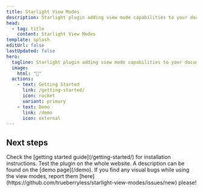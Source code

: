 ```yaml
---
title: Starlight View Modes
description: Starlight plugin adding view mode capabilities to your documentation website.
head:
  - tag: title
    content: Starlight View Modes
template: splash
editUrl: false
lastUpdated: false
hero:
  tagline: Starlight plugin adding view mode capabilities to your documentation website.
  image:
    html: "👀"
  actions:
    - text: Getting Started
      link: /getting-started/
      icon: rocket
      variant: primary
    - text: Demo
      link: /demo
      icon: external
---
```



## Next steps

<CardGrid stagger>
  <Card title="Install the plugin" icon="puzzle">
    Check the [getting started guide](/getting-started/) for installation
    instructions.
  </Card>
  <Card title="Test the view modes on this website" icon="magnifier">
    Test the plugin on the whole website. A description can be found on the
    [demo page](/demo).
  </Card>
  <Card title="Report bugs" icon="error">
    If you find any visual bugs while using the view modes, report them
    [here](https://github.com/trueberryless/starlight-view-modes/issues/new)
    please!
  </Card>
</CardGrid>
